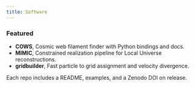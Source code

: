 ```yaml
---
title: Software
---
```


### Featured
- **COWS**, Cosmic web filament finder with Python bindings and docs.  
- **MIMIC**, Constrained realization pipeline for Local Universe reconstructions.  
- **gridbuilder**, Fast particle to grid assignment and velocity divergence.

Each repo includes a README, examples, and a Zenodo DOI on release.


